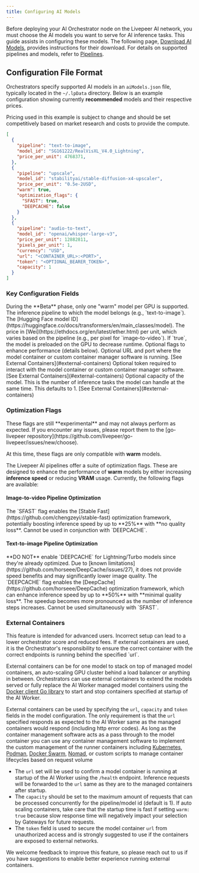 ```yaml
---
title: Configuring AI Models
---
```


Before deploying your AI Orchestrator node on the Livepeer AI network, you must
choose the AI models you want to serve for AI inference tasks. This guide
assists in configuring these models. The following page,
[Download AI Models](/ai/orchestrators/models-download), provides instructions
for their download. For details on supported pipelines and models, refer to
[Pipelines](/ai/pipelines/text-to-image).

## Configuration File Format

Orchestrators specify supported AI models in an `aiModels.json` file, typically
located in the `~/.lpData` directory. Below is an example configuration showing
currently **recommended** models and their respective prices.

<Info>
  Pricing used in this example is subject to change and should be set
  competitively based on market research and costs to provide the compute.
</Info>

```json
[
  {
    "pipeline": "text-to-image",
    "model_id": "SG161222/RealVisXL_V4.0_Lightning",
    "price_per_unit": 4768371,
  },
  {
    "pipeline": "upscale",
    "model_id": "stabilityai/stable-diffusion-x4-upscaler",
    "price_per_unit": "0.5e-2USD",
    "warm": true,
    "optimization_flags": {
      "SFAST": true,
      "DEEPCACHE": false
    }
  },
  {
    "pipeline": "audio-to-text",
    "model_id": "openai/whisper-large-v3",
    "price_per_unit": 12882811,
    "pixels_per_unit": 1,
    "currency": "USD",
    "url": "<CONTAINER_URL>:<PORT>",
    "token": "<OPTIONAL_BEARER_TOKEN>",
    "capacity": 1
  }
]
```

### Key Configuration Fields

<Info>
  During the **Beta** phase, only one "warm" model per GPU is supported.
</Info>

<ParamField path="pipeline" type="string" required="true">
  The inference pipeline to which the model belongs (e.g., `text-to-image`).
</ParamField>
<ParamField path="model_id" type="string" required="true">
  The [Hugging Face model
  ID](https://huggingface.co/docs/transformers/en/main_classes/model).
</ParamField>
<ParamField path="price_per_unit" type="integer" required="true">
  The price in [Wei](https://ethdocs.org/en/latest/ether.html) per unit, which
  varies based on the pipeline (e.g., per pixel for `image-to-video`).
</ParamField>
<ParamField path="warm" type="boolean">
  If `true`, the model is preloaded on the GPU to decrease runtime.
</ParamField>
<ParamField path="optimization_flags" type="object">
  Optional flags to enhance performance (details below).
</ParamField>
<ParamField path="url" type="string" optional="true">
  Optional URL and port where the model container or custom container manager software is running.
  [See External Containers](#external-containers)
</ParamField>
<ParamField path="token" type="string">
  Optional token required to interact with the model container or custom container manager software.
  [See External Containers](#external-containers)
</ParamField>
<ParamField path="capacity" type="integer">
  Optional capacity of the model. This is the number of inference tasks the model can handle at the same time. This defaults to 1.
  [See External Containers](#external-containers)
</ParamField>

### Optimization Flags

<Warning>
  These flags are still **experimental** and may not always perform as expected.
  If you encounter any issues, please report them to the [go-livepeer
  repository](https://github.com/livepeer/go-livepeer/issues/new/choose).
</Warning>

<Note>At this time, these flags are only compatible with **warm** models.</Note>

The Livepeer AI pipelines offer a suite of optimization flags. These are
designed to enhance the performance of **warm** models by either increasing
**inference speed** or reducing **VRAM** usage. Currently, the following flags
are available:

#### Image-to-video Pipeline Optimization

<ParamField path="SFAST" type="boolean">
  The `SFAST` flag enables the [Stable
  Fast](https://github.com/chengzeyi/stable-fast) optimization framework,
  potentially boosting inference speed by up to **25%** with **no quality
  loss**. Cannot be used in conjunction with `DEEPCACHE`.
</ParamField>

#### Text-to-image Pipeline Optimization

<Warning>
  **DO NOT** enable `DEEPCACHE` for Lightning/Turbo models since they're already
  optimized. Due to [known
  limitations](https://github.com/horseee/DeepCache/issues/27), it does not
  provide speed benefits and may significantly lower image quality.
</Warning>

<ParamField path="DEEPCACHE" type="boolean">
  The `DEEPCACHE` flag enables the
  [DeepCache](https://github.com/horseee/DeepCache) optimization framework,
  which can enhance inference speed by up to **50%** with **minimal quality
  loss**. The speedup becomes more pronounced as the number of inference steps
  increases. Cannot be used simultaneously with `SFAST`.
</ParamField>

### External Containers

<Warning>
  This feature is intended for advanced users. Incorrect setup can lead to a
  lower orchestrator score and reduced fees. If external containers are used,
  it is the Orchestrator's responsibility to ensure the correct container with
  the correct endpoints is running behind the specified `url`.
</Warning>

External containers can be for one model to stack on top of managed model containers,
an auto-scaling GPU cluster behind a load balancer or anything in between. Orchestrators
can use external containers to extend the models served or fully replace the AI Worker managed model containers
using the [Docker client Go library](https://pkg.go.dev/github.com/docker/docker/client)
to start and stop containers specified at startup of the AI Worker.

External containers can be used by specifying the `url`, `capacity` and `token` fields in the
model configuration. The only requirement is that the `url` specified responds as expected to the AI Worker same
as the managed containers would respond (including http error codes). As long as the container management software
acts as a pass through to the model container you can use any container management software to implement the custom
management of the runner containers including [Kubernetes](https://kubernetes.io/), [Podman](https://podman.io/),
[Docker Swarm](https://docs.docker.com/engine/swarm/), [Nomad](https://www.nomadproject.io/), or custom scripts to
manage container lifecycles based on request volume


- The `url` set will be used to confirm a model container is running at startup of the AI Worker using the `/health` endpoint.
  Inference requests will be forwarded to the `url` same as they are to the managed containers after startup.
- The `capacity` should be set to the maximum amount of requests that can be processed concurrently for the pipeline/model id (default is 1).
  If auto scaling containers, take care that the startup time is fast if setting `warm: true` because slow response time will
  negatively impact your selection by Gateways for future requests.
- The `token` field is used to secure the model container `url` from unauthorized access and is strongly
  suggested to use if the containers are exposed to external networks.

We welcome feedback to improve this feature, so please reach out to us if you have suggestions to enable better experience running external containers.
